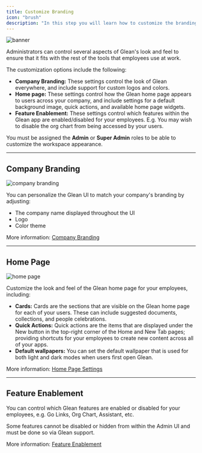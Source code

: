 ```yaml
---
title: Customize Branding
icon: "brush"
description: "In this step you will learn how to customize the branding of your Glean instance to match your organization's look and feel"
---
```



![banner](/images/get-started/branding-banner.webp)

Administrators can control several aspects of Glean's look and feel to ensure that it fits with the rest of the tools that employees use at work.

The customization options include the following:

- **Company Branding:** These settings control the look of Glean everywhere, and include support for custom logos and colors.
- **Home page:** These settings control how the Glean home page appears to users across your company, and include settings for a default background image, quick actions, and available home page widgets.
- **Feature Enablement:** These settings control which features within the Glean app are enabled/disabled for your employees. E.g. You may wish to disable the org chart from being accessed by your users.

You must be assigned the **Admin** or **Super Admin** roles to be able to customize the workspace appearance.

---

## Company Branding

<SettingsAppearance text="Admin Console > Settings > Appearance > Manage Branding" />

![company branding](/images/get-started/branding-customize.webp)

You can personalize the Glean UI to match your company's branding by adjusting:

- The company name displayed throughout the UI
- Logo
- Color theme

More information: [Company Branding](https://example.com)

---

## Home Page

<SettingsAppearance text="Admin Console > Settings > Appearance > Manage Home Page" />

![home page](/images/get-started/branding-homepage.webp)

Customize the look and feel of the Glean home page for your employees, including:

- **Cards:** Cards are the sections that are visible on the Glean home page for each of your users. These can include suggested documents, collections, and people celebrations.
- **Quick Actions:** Quick actions are the items that are displayed under the New button in the top-right corner of the Home and New Tab pages; providing shortcuts for your employees to create new content across all of your apps.
- **Default wallpapers:** You can set the default wallpaper that is used for both light and dark modes when users first open Glean.

More information: [Home Page Settings](https://example.com)

---

## Feature Enablement

You can control which Glean features are enabled or disabled for your employees, e.g. Go Links, Org Chart, Assistant, etc.

Some features cannot be disabled or hidden from within the Admin UI and must be done so via Glean support.

More information: [Feature Enablement](https://example.com)

